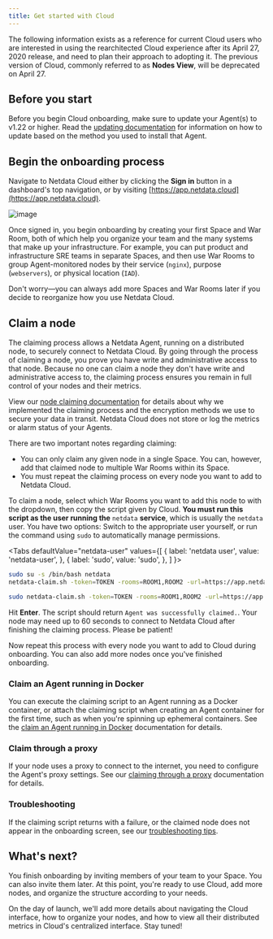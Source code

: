 ```yaml
---
title: Get started with Cloud
---
```



The following information exists as a reference for current Cloud users who are interested in using the rearchitected
Cloud experience after its April 27, 2020 release, and need to plan their approach to adopting it. The previous version
of Cloud, commonly referred to as **Nodes View**, will be deprecated on April 27.

## Before you start

Before you begin Cloud onboarding, make sure to update your Agent(s) to v1.22 or higher. Read the [updating
documentation](/docs/agent/packaging/installer/update/) for information on how to update based on the method you used to
install that Agent.

## Begin the onboarding process

Navigate to Netdata Cloud either by clicking the **Sign in** button in a dashboard's top navigation, or by visiting
[https://app.netdata.cloud](https://app.netdata.cloud).

![image](https://user-images.githubusercontent.com/1153921/79392551-62ba0900-7f28-11ea-9741-52037f848591.png)

Once signed in, you begin onboarding by creating your first Space and War Room, both of which help you organize your
team and the many systems that make up your infrastructure. For example, you can put product and infrastructure SRE
teams in separate Spaces, and then use War Rooms to group Agent-monitored nodes by their service (`nginx`), purpose
(`webservers`), or physical location (`IAD`).

Don't worry—you can always add more Spaces and War Rooms later if you decide to reorganize how you use Netdata Cloud.

## Claim a node

The claiming process allows a Netdata Agent, running on a distributed node, to securely connect to Netdata Cloud. By
going through the process of claiming a node, you prove you have write and administrative access to that node. Because
no one can claim a node they don't have write and administrative access to, the claiming process ensures you remain in
full control of your nodes and their metrics.

View our [node claiming documentation](/docs/agent/claim/) for details about why we implemented the claiming process and
the encryption methods we use to secure your data in transit. Netdata Cloud does not store or log the metrics or alarm
status of your Agents.

There are two important notes regarding claiming:

-   You can only claim any given node in a single Space. You can, however, add that claimed node to multiple War Rooms
    within its Space.
-   You must repeat the claiming process on every node you want to add to Netdata Cloud.

To claim a node, select which War Rooms you want to add this node to with the dropdown, then copy the script given by
Cloud. **You must run this script as the user running the** `netdata` **service**, which is usually the `netdata` user.
You have two options: Switch to the appropriate user yourself, or run the command using `sudo` to automatically manage
permissions.

<Tabs
  defaultValue="netdata-user"
  values={[
    { label: 'netdata user', value: 'netdata-user', },
    { label: 'sudo', value: 'sudo', },
  ]
}>
<TabItem value="netdata-user">

```bash
sudo su -s /bin/bash netdata
netdata-claim.sh -token=TOKEN -rooms=ROOM1,ROOM2 -url=https://app.netdata.cloud
```

</TabItem>
<TabItem value="sudo">

```bash
sudo netdata-claim.sh -token=TOKEN -rooms=ROOM1,ROOM2 -url=https://app.netdata.cloud
```

</TabItem>
</Tabs>

Hit **Enter**. The script should return `Agent was successfully claimed.`. Your node may need up to 60 seconds to
connect to Netdata Cloud after finishing the claiming process. Please be patient!

Now repeat this process with every node you want to add to Cloud during onboarding. You can also add more nodes once
you've finished onboarding.

### Claim an Agent running in Docker

You can execute the claiming script to an Agent running as a Docker container, or attach the claiming script when
creating an Agent container for the first time, such as when you're spinning up ephemeral containers. See the [claim an
Agent running in Docker](/docs/agent/claim/#claiming-an-agent-running-in-docker) documentation for details.

### Claim through a proxy

If your node uses a proxy to connect to the internet, you need to configure the Agent's proxy settings. See our
[claiming through a proxy](/docs/agent/claim/#claiming-through-a-proxy) documentation for details.

### Troubleshooting

If the claiming script returns with a failure, or the claimed node does not appear in the onboarding screen, see our
[troubleshooting tips](/docs/agent/claim/#troubleshooting).

## What's next?

You finish onboarding by inviting members of your team to your Space. You can also invite them later. At this point,
you're ready to use Cloud, add more nodes, and organize the structure according to your needs.

On the day of launch, we'll add more details about navigating the Cloud interface, how to organize your nodes, and how
to view all their distributed metrics in Cloud's centralized interface. Stay tuned!
